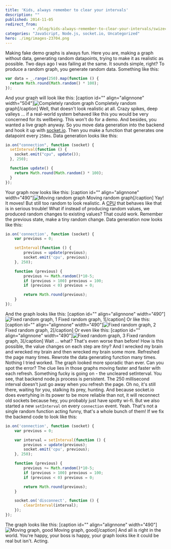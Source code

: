```yaml
---
title: 'Kids, always remember to clear your intervals'
description: ""
published: 2014-11-05
redirect_from: 
            - /blog/kids-always-remember-to-clear-your-intervals/swizec/6614
categories: "JavaScript, Node.js, socket.io, Uncategorized"
hero: ./img/images-23704.png
---
```

Making fake demo graphs is always fun. Here you are, making a graph without data, generating random datapoints, trying to make it as realistic as possible. Two days ago I was failing at the same. It sounds simple, right? To produce a random graph, you generate random data. Something like this:

```javascript
var data = _.range(250).map(function () {
  return Math.round(Math.random() * 100);
});
```

And your graph will look like this: \[caption id=&quot;&quot; align=&quot;alignnone&quot; width=&quot;504&quot;]![Completely random graph](./img/images-23704.png "Completely random graph") Completely random graph\[/caption] Well, that doesn&#x27;t look realistic at all. Crazy spikes, deep valleys ... if a real-world system behaved like this you would be very concerned for its wellbeing. This won&#x27;t do for a demo. And besides, you wanted a live graph anyway. So you move data generation into the backend and hook it up with [socket.io](http://socket.io/ "Socket.io"). Then you make a function that generates one datapoint every `250ms`. Data generation looks like this:

```javascript
io.on("connection", function (socket) {
  setInterval(function () {
    socket.emit("cpu", update());
  }, 250);

  function update() {
    return Math.round(Math.random() * 100);
  }
});
```

Your graph now looks like this: \[caption id=&quot;&quot; align=&quot;alignnone&quot; width=&quot;490&quot;]![Moving random graph](./img/images-23705.gif "Moving random graph") Moving random graph\[/caption] Yay! It moves! But still too random to look realistic. A [CPU](http://en.wikipedia.org/wiki/Central_processing_unit "Central processing unit") that behaves like that is in serious trouble! What if instead of producing random values, we produced random changes to existing values? That could work. Remember the previous state, make a tiny random change. Data generation now looks like this:

```javascript
io.on('connection', function (socket) {
    var previous = 0;

    setInterval(function () {
        previous = update(previous);
        socket.emit('cpu', previous);
    }, 250);

    function (previous) {
        previous += Math.random()*10-5;
        if (previous > 100) previous = 100;
        if (previous < 0) previous = 0;

        return Math.round(previous);
    }
});
```

And the graph looks like this: \[caption id=&quot;&quot; align=&quot;alignnone&quot; width=&quot;490&quot;]![Fixed random graph, 1](./img/images-23706.gif "Fixed random graph, 1") Fixed random graph, 1\[/caption] Or like this: \[caption id=&quot;&quot; align=&quot;alignnone&quot; width=&quot;490&quot;]![Fixed random graph, 2](./img/images-23707.gif "Fixed random graph, 2") Fixed random graph, 2\[/caption] Or even like this: \[caption id=&quot;&quot; align=&quot;alignnone&quot; width=&quot;490&quot;]![Fixed random graph, 3](./img/images-23708.gif "Fixed random graph, 3") Fixed random graph, 3\[/caption] Wait ... what? That&#x27;s even worse than before! How is this possible, the value changes on each step are _tiny_? And I wrecked my brain and wrecked my brain and then wrecked my brain some more. Refreshed the page many times. Rewrote the data generating function many times. Nothing I tried worked. The graph looked more sporadic than ever. Can you spot the error? The clue lies in those graphs moving faster and faster with each refresh. Something fucky is going on - the uncleared setInterval. You see, that backend node.js process is persistent. The 250 millisecond interval doesn&#x27;t just go away when you refresh the page. Oh no, it&#x27;s still there, waiting for you, stalking its prey, hunting. And because socket.io does evertyhing in its power to be more reliable than not, it will reconnect old sockets because hey, you probably just have spotty wi-fi. But we also started a new `setInterval` on every `connection` event. Yeah. That&#x27;s not a single random function acting funny, that&#x27;s a whole bunch of them! If we fix the backend code to look like this:

```javascript
io.on('connection', function (socket) {
    var previous = 0;

    var interval = setInterval(function () {
        previous = update(previous);
        socket.emit('cpu', previous);
    }, 250);

    function (previous) {
        previous += Math.random()*10-5;
        if (previous > 100) previous = 100;
        if (previous < 0) previous = 0;

        return Math.round(previous);
    }

    socket.on('disconnect', function () {
        clearInterval(interval);
    });
});
```

The graph looks like this: \[caption id=&quot;&quot; align=&quot;alignnone&quot; width=&quot;490&quot;]![Moving graph, good](./img/images-23710.gif "Moving graph, good") Moving graph, good\[/caption] And all is right in the world. You&#x27;re happy, your boss is happy, your graph looks like it could be real but isn&#x27;t. Acting.